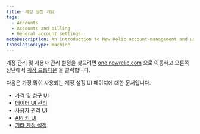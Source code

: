 ```yaml
---
title: 계정 설정 개요
tags:
  - Accounts
  - Accounts and billing
  - General account settings
metaDescription: An introduction to New Relic account-management and user-management settings.
translationType: machine
---
```


계정 관리 및 사용자 관리 설정을 찾으려면 [one.newrelic.com](https://one.newrelic.com) 으로 이동하고 오른쪽 상단에서 [계정 드롭다운](/docs/using-new-relic/welcome-new-relic/get-started/glossary/#account-dropdown) 을 클릭합니다.

다음은 가장 많이 사용되는 계정 설정 UI 페이지에 대한 문서입니다.

* [가격 및 청구 UI](/docs/accounts/accounts-billing/new-relic-one-pricing-billing/billing-ui)
* [데이터 UI 관리](/docs/data-apis/manage-data/manage-your-data)
* [사용자 관리 UI](/docs/accounts/original-accounts-billing/original-users-roles/overview-user-models/#docs)
* [API 키 UI](/docs/apis/intro-apis/new-relic-api-keys)
* [기타 계정 설정](/docs/accounts/accounts-billing/general-account-settings)
